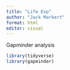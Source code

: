 ```yaml
---
title: "Life Exp"
author: "Jack Markert"
format: html
editor: visual
---
```


Gapminder analysis

```r
library(tidyverse)
library(gapminder)

```
